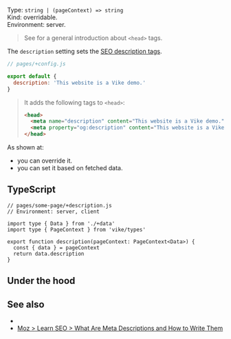 

Type: `string | (pageContext) => string`  
Kind: overridable.  
Environment: server. <ImplementedBy noCustomGuide />

> See <Link href="/head" /> for a general introduction about `<head>` tags.

The `description` setting sets the [SEO description tags](https://moz.com/learn/seo/meta-description).

```js
// pages/+config.js

export default {
  description: 'This website is a Vike demo.'
}
```

> It adds the following tags to `<head>`:
>
> ```html
> <head>
>   <meta name="description" content="This website is a Vike demo.">
>   <meta property="og:description" content="This website is a Vike demo.">
> </head>
> ```

As shown at:
 - <Link href="/head#page-specific" /> you can override it.
 - <Link href="/head#data" /> you can set it based on fetched data.


## TypeScript

```tsx
// pages/some-page/+description.js
// Environment: server, client

import type { Data } from './+data'
import type { PageContext } from 'vike/types'

export function description(pageContext: PageContext<Data>) {
  const { data } = pageContext
  return data.description
}
```


## Under the hood

<OnlyHtmlNote />


## See also

- <Link href="/head" />
- [Moz > Learn SEO > What Are Meta Descriptions and How to Write Them](https://moz.com/learn/seo/meta-description)
